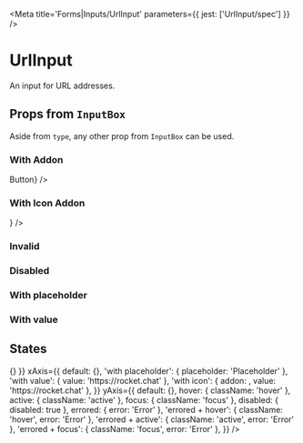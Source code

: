 

<Meta title='Forms|Inputs/UrlInput' parameters={{ jest: ['UrlInput/spec'] }} />

# UrlInput

An input for URL addresses.

<Preview>
  <Story name='Default'>
    <UrlInput />
  </Story>
</Preview>

<Props of={UrlInput} />

## Props from <LinkTo kind='Forms|InputBox' story='Default Story'>`InputBox`</LinkTo>

Aside from `type`, any other prop from <LinkTo kind='Forms|InputBox' story='Default Story'>`InputBox`</LinkTo> can be
used.

### With Addon

<Preview>
  <Story name='With Addon'>
    <UrlInput addon={<Button small ghost>Button</Button>} />
  </Story>
</Preview>

### With Icon Addon

<Preview>
  <Story name='With Icon Addon'>
    <UrlInput addon={<Icon name='send' />} />
  </Story>
</Preview>

### Invalid

<Preview>
  <Story name='Invalid'>
    <UrlInput error='Error' />
  </Story>
</Preview>

### Disabled

<Preview>
  <Story name='Disabled'>
    <UrlInput disabled />
  </Story>
</Preview>

### With placeholder

<Preview>
  <Story name='With Placeholder'>
    <UrlInput placeholder='Placeholder' />
  </Story>
</Preview>

### With value

<Preview>
  <Story name='With Value'>
    <UrlInput defaultValue='https://rocket.chat' />
  </Story>
</Preview>

## States

<Story name='States'>
  <PropsVariationSection
    component={UrlInput}
    common={{ onChange: () => {} }}
    xAxis={{
      default: {},
      'with placeholder': { placeholder: 'Placeholder' },
      'with value': { value: 'https://rocket.chat' },
      'with icon': { addon: <Icon name='discover' />, value: 'https://rocket.chat' },
    }}
    yAxis={{
      default: {},
      hover: { className: 'hover' },
      active: { className: 'active' },
      focus: { className: 'focus' },
      disabled: { disabled: true },
      errored: { error: 'Error' },
      'errored + hover': { className: 'hover', error: 'Error' },
      'errored + active': { className: 'active', error: 'Error' },
      'errored + focus': { className: 'focus', error: 'Error' },
    }}
  />
</Story>
